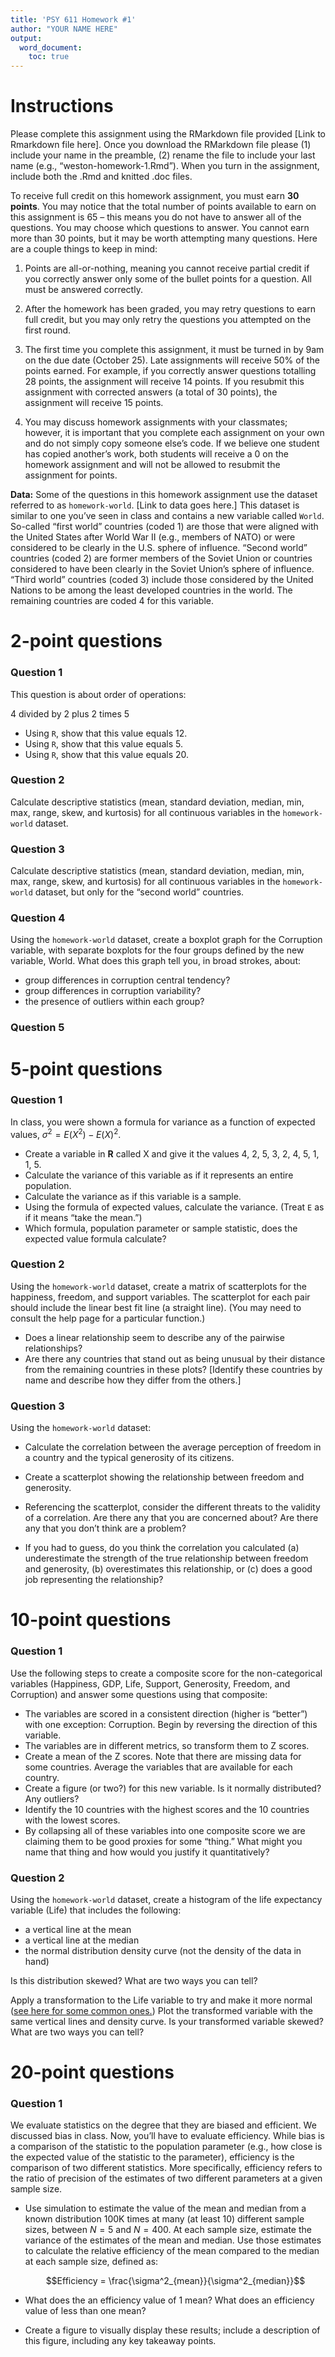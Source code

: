 ```yaml
---
title: 'PSY 611 Homework #1'
author: "YOUR NAME HERE"
output:
  word_document:
    toc: true
---
```


# Instructions

Please complete this assignment using the RMarkdown file provided [Link to Rmarkdown file here]. Once you download the RMarkdown file please (1) include your name in the preamble, (2) rename the file to include your last name (e.g., "weston-homework-1.Rmd"). When you turn in the assignment, include both the .Rmd and knitted .doc files.  

To receive full credit on this homework assignment, you must earn **30 points**. You may notice that the total number of points available to earn on this assignment is 65 -- this means you do not have to answer all of the questions. You may choose which questions to answer. You cannot earn more than 30 points, but it may be worth attempting many questions. Here are a couple things to keep in mind:

1. Points are all-or-nothing, meaning you cannot receive partial credit if you correctly answer only some of the bullet points for a question. All must be answered correctly.

2. After the homework has been graded, you may retry questions to earn full credit, but you may only retry the questions you attempted on the first round. 

3. The first time you complete this assignment, it must be turned in by 9am on the due date (October 25). Late assignments will receive 50% of the points earned. For example, if you correctly answer questions totalling 28 points, the assignment will receive 14 points. If you resubmit this assignment with corrected answers (a total of 30 points), the assignment will receive 15 points.

4. You may discuss homework assignments with your classmates; however, it is important that you complete each assignment on your own and do not simply copy someone else’s code. If we believe one student has copied another’s work, both students will receive a 0 on the homework assignment and will not be allowed to resubmit the assignment for points.

**Data:** Some of the questions in this homework assignment use the dataset referred to as `homework-world`. [Link to data goes here.] This dataset is similar to one you've seen in class and contains a new variable called `World`. So-called "first world" countries (coded 1) are those that were aligned with the United States after World War II (e.g., members of NATO) or were considered to be clearly in the U.S. sphere of influence. "Second world" countries (coded 2) are former members of the Soviet Union or countries considered to have been clearly in the Soviet Union’s sphere of influence. "Third world" countries (coded 3) include those considered by the United Nations to be among the least developed countries in the world. The remaining countries are coded 4 for this variable.

# 2-point questions

### Question 1

This question is about order of operations: 

4 divided by 2 plus 2 times 5

  - Using `R`, show that this value equals 12. 
  - Using `R`, show that this value equals 5.
  - Using `R`, show that this value equals 20. 

### Question 2

Calculate descriptive statistics (mean, standard deviation, median, min, max, range, skew, and kurtosis) for all continuous variables in the `homework-world` dataset. 

### Question 3

Calculate descriptive statistics (mean, standard deviation, median, min, max, range, skew, and kurtosis) for all continuous variables in the `homework-world` dataset, but only for the "second world" countries. 

### Question 4

Using the `homework-world` dataset, create a boxplot graph for the Corruption variable, with separate boxplots for the four groups defined by the new variable, World. What does this graph tell you, in broad strokes, about:

  - group differences in corruption central tendency?
  - group differences in corruption variability?
  - the presence of outliers within each group?

### Question 5 


# 5-point questions

### Question 1

In class, you were shown a formula for variance as a function of expected values, $\sigma^2 = E(X^2) - E(X)^2$. 

  - Create a variable in **R** called X and give it the values 4, 2, 5, 3, 2, 4, 5, 1, 1, 5. 
  - Calculate the variance of this variable as if it represents an entire population.
  - Calculate the variance as if this variable is a sample. 
  - Using the formula of expected values, calculate the variance. (Treat `E` as if it means "take the mean.") 
  - Which formula, population parameter or sample statistic, does the expected value formula calculate?

### Question 2

Using the `homework-world` dataset, create a matrix of scatterplots for the happiness, freedom, and support variables. The scatterplot for each pair should include the linear best fit line (a straight line). (You may need to consult the help page for a particular function.)

  - Does a linear relationship seem to describe any of the pairwise relationships?
  - Are there any countries that stand out as being unusual by their distance from the remaining countries in these plots? [Identify these countries by name and describe how they differ from the others.]

### Question 3 

Using the `homework-world` dataset:

   - Calculate the correlation between the average perception of freedom in a country and the typical generosity of its citizens. 

  - Create a scatterplot showing the relationship between freedom and generosity. 
  
  - Referencing the scatterplot, consider the different threats to the validity of a correlation. Are there any that you are concerned about? Are there any that you don't think are a problem?
  
  - If you had to guess, do you think the correlation you calculated (a) underestimate the strength of the true relationship between freedom and generosity, (b) overestimates this relationship, or (c) does a good job representing the relationship?

# 10-point questions

### Question 1

Use the following steps to create a composite score for the non-categorical variables (Happiness, GDP, Life, Support, Generosity, Freedom, and Corruption) and answer some questions using that composite:

  - The variables are scored in a consistent direction (higher is "better") with one exception: Corruption. Begin by reversing the direction of this variable.
  - The variables are in different metrics, so transform them to Z scores.
  - Create a mean of the Z scores. Note that there are missing data for some countries. Average the variables that are available for each country.
  - Create a figure (or two?) for this new variable. Is it normally distributed? Any outliers?
  - Identify the 10 countries with the highest scores and the 10 countries with the lowest scores.
  - By collapsing all of these variables into one composite score we are claiming them to be good proxies for some "thing." What might you name that thing and how would you justify it quantitatively?
  
### Question 2

Using the `homework-world` dataset, create a histogram of the life expectancy variable (Life) that includes the following:

  - a vertical line at the mean
  - a vertical line at the median
  - the normal distribution density curve (not the density of the data in hand)

Is this distribution skewed? What are two ways you can tell?

Apply a transformation to the Life variable to try and make it more normal ([see here for some common ones.](https://bookdown.org/mike/data_analysis/variable-transformation.html#variable-transformation)) Plot the transformed variable with the same vertical lines and density curve. Is your transformed variable skewed? What are two ways you can tell?

# 20-point questions

### Question 1

We evaluate statistics on the degree that they are biased and efficient. We discussed bias in class. Now, you'll have to evaluate efficiency. While bias is a comparison of the statistic to the population parameter (e.g., how close is the expected value of the statistic to the parameter), efficiency is the comparison of two different statistics. More specifically, efficiency refers to the ratio of precision of the estimates of two different parameters at a given sample size.

  - Use simulation to estimate the value of the mean and median from a known distribution 100K times at many (at least 10) different sample sizes, between $N = 5$ and $N = 400$. At each sample size, estimate the variance of the estimates of the mean and median. Use those estimates to calculate the relative efficiency of the mean compared to the median at each sample size, defined as: 
  
      $$Efficiency = \frac{\sigma^2_{mean}}{\sigma^2_{median}}$$

  - What does the an efficiency value of 1 mean? What does an efficiency value of less than one mean?

  - Create a figure to visually display these results; include a description of this figure, including any key takeaway points.
    

 

 
  
  